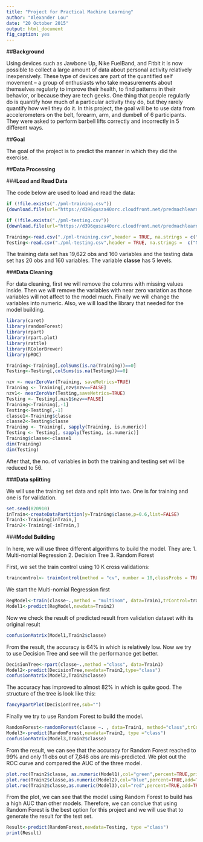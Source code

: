 ```yaml
---
title: "Project for Practical Machine Learning"
author: "Alexander Lou"
date: "20 October 2015"
output: html_document
fig_caption: yes
---
```


##**Background**

Using devices such as Jawbone Up, Nike FuelBand, and Fitbit it is now possible to collect a large amount of data about personal activity relatively inexpensively. These type of devices are part of the quantified self movement – a group of enthusiasts who take measurements about themselves regularly to improve their health, to find patterns in their behavior, or because they are tech geeks. One thing that people regularly do is quantify how much of a particular activity they do, but they rarely quantify how well they do it. In this project, the goal will be to use data from accelerometers on the belt, forearm, arm, and dumbell of 6 participants. They were asked to perform barbell lifts correctly and incorrectly in 5 different ways.

##**Goal**

The goal of the project is to predict the manner in which they did the exercise. 

##**Data Processing**

###**Load and Read Data**

The code below are used to load and read the data:

```r
if (!file.exists("./pml-training.csv")) 
{download.file(url="https://d396qusza40orc.cloudfront.net/predmachlearn/pml-training.csv", destfile="./pml-training.csv", method = "libcurl")}

if (!file.exists("./pml-testing.csv")) 
{download.file(url="https://d396qusza40orc.cloudfront.net/predmachlearn/pml-testing.csv", destfile="./pml-testing.csv", method = "libcurl")}

Training<-read.csv("./pml-training.csv",header = TRUE, na.strings = c("NA",""),sep=",")
Testing<-read.csv("./pml-testing.csv",header = TRUE, na.strings =  c("NA",""),sep=",")
```

The training data set has 19,622 obs and 160 variables and the testing data set has 20 obs and 160 variables. The variable **classe** has 5 levels.

###**Data Cleaning**

For data cleaning, first we will remove the columns with missing values inside. Then we will remove the variables with near zero variation as those variables will not affect to the model much. Finally we will change the variables into numeric. Also, we will load the library that needed for the model building.

```r
library(caret)
library(randomForest)
library(rpart)
library(rpart.plot)
library(rattle)
library(RColorBrewer)
library(pROC)
```


```r
Training<-Training[,colSums(is.na(Training))==0]
Testing<-Testing[,colSums(is.na(Testing))==0]

nzv <- nearZeroVar(Training, saveMetrics=TRUE)
Training <- Training[,nzv$nzv==FALSE]
nzv1<- nearZeroVar(Testing,saveMetrics=TRUE)
Testing <- Testing[,nzv1$nzv==FALSE]
Training<-Training[,-1]
Testing<-Testing[,-1]
classe1<-Training$classe
classe2<-Testing$classe
Training <- Training[, sapply(Training, is.numeric)]
Testing <- Testing[, sapply(Testing, is.numeric)]
Training$classe<-classe1
dim(Training)
dim(Testing)
```

After that, the no. of variables in both the training and testing set will be reduced to 56. 

###**Data splitting**

We will use the training set data and split into two. One is for training and one is for validation.

```r
set.seed(820910)
inTrain<-createDataPartition(y=Training$classe,p=0.6,list=FALSE)
Train1<-Training[inTrain,]
Train2<-Training[-inTrain,]
```

###**Model Building**

In here, we will use three different algorithms to build the model. They are:
1. Multi-nomial Regression
2. Decision Tree
3. Random Forest

First, we set the train control using 10 K cross validations:


```r
traincontrol<- trainControl(method = "cv", number = 10,classProbs = TRUE)
```

We start the Multi-nomial Regression first

```r
RegModel<-train(classe~.,method = "multinom", data=Train1,trControl=traincontrol)
Model1<-predict(RegModel,newdata=Train2)
```

Now we check the result of predicted result from validation dataset with its original result

```r
confusionMatrix(Model1,Train2$classe)
```

From the result, the accuracy is 64% in which is relatively low. Now we try to use Decision Tree and see will the performance get better.

```r
DecisionTree<-rpart(classe~.,method ="class", data=Train1)
Model2<-predict(DecisionTree,newdata=Train2,type="class")
confusionMatrix(Model2,Train2$classe)
```

The accuracy has improved to almost 82% in which is quite good. The structure of the tree is look like this:

```r
fancyRpartPlot(DecisionTree,sub="")
```

Finally we try to use Random Forest to build the model.

```r
RandomForest<-randomForest(classe ~. , data=Train1, method="class",trControl=traincontrol)
Model3<-predict(RandomForest,newdata=Train2, type ="class")
confusionMatrix(Model3,Train2$classe)
```

From the result, we can see that the accuracy for Random Forest reached to 99% and only 11 obs out of 7,846 obs are mis-predicted. We plot out the ROC curve and compared the AUC of the three model.

```r
plot.roc(Train2$classe, as.numeric(Model1),col="green",percent=TRUE,print.auc=TRUE, print.auc.pattern="Model 1 Auc:%.1f%%", print.auc.col="green",main="AUC comparison")
plot.roc(Train2$classe,as.numeric(Model2),col="blue",percent=TRUE,add=TRUE,print.auc=TRUE,print.auc.pattern="Model 2 Auc:%.1f%%", print.auc.col="blue",print.auc.y=40)
plot.roc(Train2$classe,as.numeric(Model3),col="red",percent=TRUE,add=TRUE,print.auc=TRUE,print.auc.pattern="Model 3 Auc:%.1f%%", print.auc.col="red",print.auc.y=60)

```

From the plot, we can see that the model using Random Forest to build has a high AUC than other models. Therefore, we can conclue that using Random Forest is the best option for this project and we will use that to generate the result for the test set.

```r
Result<-predict(RandomForest,newdata=Testing, type ="class")
print(Result)
```


